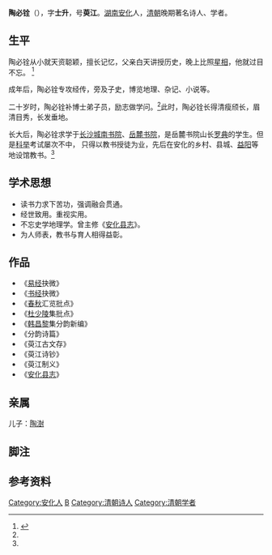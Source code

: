 {{Infobox writer <!-- see Template:Infobox writer -->
| 图像     = 
| 图像说明 = 
| 姓名     = 陶必铨
| 原文名称 = 
| 字       = 士升
| 号       = 萸江
| 笔名     = 
| 原名     = 
| 出生     = 1755年<!-- {{birth date and age|}} 或 {{birth year and age|}} -->
| 出生地点 = 清朝[[湖南省|湖南省]][[安化县|安化县]]
| 逝世     = {{death year and age|1805|1755}}
| 逝世地点 = 清朝湖南省安化县
| 职业     = 诗人、学者
| 种族     = 汉族
| 语言     = 中文
| 母校     = [[城南书院|城南书院]]<br>[[岳麓书院|岳麓书院]]
| 创作时期 = 
| 体裁     = 诗歌
| 主题     = 
| 文学运动 = 
| 代表作   = 《萸江诗钞》
| 父母     = 
| 配偶     =  <!--{{marriage|姓名|年份}} -->
| 伴侣     = 
| 子女     = [[陶澍|陶澍]]
| 亲属     = 
| 受影响于 = 罗典
| 施影响于 = 
| 奖项     = <!--  {{Awards|award= |year= |title= }} -->
| 官方网站 = <!--  {{URL|website}} -->
| 签名     =  <!--不需要加[[file:|128px]] -->
}}

'''陶必铨'''（{{bd|1755年||1805年||catIdx=Tao陶}}），字'''士升'''，号'''萸江'''。[[湖南省|湖南]][[安化县|安化]]人，[[清朝|清朝]]晚期著名诗人、学者。

== 生平 ==
陶必铨从小就天资聪颖，擅长记忆，父亲白天讲授历史，晚上比照[[星相|星相]]，他就过目不忘。{{noteTag|1=[[中华民国|中华民国]][[赵尔巽|赵尔巽]]《[[清史稿|清史稿]]·陶必铨传》：“颖悟，父为说史事，夜示以星象，辄记不忘。即长，益肆力传注，旁及子史，多所究览。年二十，补博士弟子员，笃志问学”}} <ref name="《清史稿·陶必铨传》">{{cite book |author=赵尔巽|title=《清史稿·陶必铨传》|year=1977|publisher=中华书局|location=北京市|pages=|isbn=9787101007503}}</ref>

成年后，陶必铨专攻经传，旁及子史，博览地理、杂记、小说等。

二十岁时，陶必铨补博士弟子员，励志做学问。<ref name="《清史稿·陶必铨传》"/>此时，陶必铨长得清瘦颀长，眉清目秀，长发垂地。{{noteTag|1=中华民国赵尔巽《清史稿·陶必铨传》：“为人清貌颀身，眉目疏朗，发长至地。” }} 

长大后，陶必铨求学于[[长沙市|长沙]][[城南书院|城南书院]]、[[岳麓书院|岳麓书院]]，是岳麓书院山长[[罗典|罗典]]的学生。但是[[科举|科举]]考试屡次不中，{{noteTag|1=中华民国赵尔巽《清史稿·陶必铨传》：“省闱十次，终不遇” }} 只得以教书授徒为业，先后在安化的乡村、县城、[[益阳市|益阳]]等地设馆教书。<ref name="《清史稿·陶必铨传》"/>

== 学术思想 ==
*读书力求下苦功，强调融会贯通。{{noteTag|1=[中华民国赵尔巽《清史稿·陶必铨传》：“在岳麓、城南时，蔬菜日不过十钱，书院故有大吏月课，列前者例予金为劝赏，府君赖此佐膏火资。读书至夜分，目麻茶，则毅然自持，绕案走至旦，其后竟不复思睡。尝言冬夜温经，火尽，寒气自足趾入，徐自胫至膝、至股脾、至腹，乃不复可耐，然后寝。晨起就火，犹漠然也，饭后始能暖。”}} {{noteTag|1=中华民国赵尔巽《清史稿·陶必铨传》：“务贯通，不为章句学，每开卷，纵横盈几案，批郤多前人所未发。熟于掌故，穷源究委，指数如掌上纹，年月甲子，无舛漏。尤喜搜节义事，为文传之。”“诗宗杜、韩各家”}} 
*经世致用。重视实用。{{noteTag|1=中华民国赵尔巽《清史稿·陶必铨传》：“于天文、律吕、礼制、开方诸法，尤覙缕祥明，或离席画地作图，或于中堂揖让进退以演之。其立课，仿先儒之分年日程，而以通经为本，尝谓经熟则义理熟，而言之有物。以故及门之士，咸知趋向实学，取青紫者甚多。”（青紫：古时公卿的服饰，代指有成就的官员、人才。）}} 
*不忘史学地理学。曾主修《[[安化县志|安化县志]]》。{{noteTag|1=中华民国赵尔巽《清史稿·陶必铨传》：“各乡，辄访问其人物，综览其形胜，古迹残碑，摩挲殆遍，有所闻见，随手札记，久而成帙”}} 
*为人师表，教书与育人相得益彰。{{noteTag|1=中华民国赵尔巽《清史稿·陶必铨传》：“处宗族，蔼然雍逊，于祠庙，尤致敬”}} 

== 作品 ==
*《[[易经|易经]]抉微》
*《[[书经|书经]]抉微》
*《[[春秋左传|春秋]]汇览批点》
*《[[杜甫|杜少陵]]集批点》
*《[[韩愈|韩昌黎]]集分韵新编》
*《分韵诗篇》
*《萸江古文存》
*《萸江诗钞》
*《萸江制义》
*《[[安化县志|安化县志]]》

== 亲属 ==
儿子：[[陶澍|陶澍]]

==脚注==
<div class="references-small">
{{NoteFoot}}
</div>

==参考资料==
<div class="references-small">
<references></references>
</div>

{{Authority control}}
{{DEFAULTSORT:Tao biquan}}
[[Category:安化人|Category:安化人]]
[[Category:陶姓|B]]
[[Category:清朝诗人|Category:清朝诗人]]
[[Category:清朝学者|Category:清朝学者]]